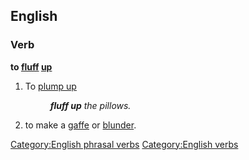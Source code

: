 ==English==

===Verb===
'''to [[fluff]] [[up]]'''

# To [[plump up]]
#:'''''fluff up''' the pillows.''
# {{idiom}} to make a [[gaffe]] or [[blunder]].

[[Category:English phrasal verbs]]
[[Category:English verbs]]